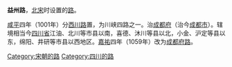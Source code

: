 '''益州路'''，[[北宋|北宋]]时设置的[[路_(行政区划)|路]]。

[[咸平|咸平]]四年（1001年）分[[西川路|西川路]]置，为川峡四路之一。治[[成都府|成都府]]（治今[[成都市|成都市]]）。辖境相当今[[四川省|四川省]]江油、北川等市县以南，喜德、沐川等县以北，小金、沪定等县以东，绵阳、井研等市县以西地区。[[嘉祐|嘉祐]]四年（1059年）改为[[成都府路|成都府路]]。 

{{宋朝行政区划小作品}}
[[Category:宋朝的路|Category:宋朝的路]] 
[[Category:四川的路|Category:四川的路]]